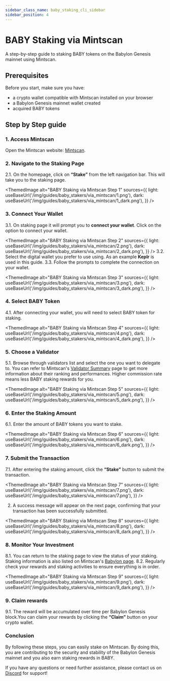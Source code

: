 ```yaml
---
sidebar_class_name: baby_staking_cli_sidebar
sidebar_position: 4
---
```


# BABY Staking via Mintscan
A step-by-step guide to staking BABY tokens on the Babylon Genesis mainnet using
Mintscan.

## Prerequisites
Before you start, make sure you have:
- a crypto wallet compatible with Mintscan installed on your browser
- a Babylon Genesis mainnet wallet created
- acquired BABY tokens

## Step by Step guide

### 1. Access Mintscan

Open the Mintscan website: [Mintscan](https://www.mintscan.io).

### 2. Navigate to the Staking Page

2.1. On the homepage, click on **“Stake”** from the left navigation bar. This will 
take you to the staking page.

<ThemedImage
  alt="BABY Staking via Mintscan Step 1"
  sources={{
    light: useBaseUrl('/img/guides/baby_stakers/via_mintscan/1.png'),
    dark: useBaseUrl('/img/guides/baby_stakers/via_mintscan/1_dark.png'),
  }}
/>

### 3. Connect Your Wallet

3.1. On staking page it will prompt you to **connect your wallet**. Click on the option to connect your wallet.

<ThemedImage
  alt="BABY Staking via Mintscan Step 2"
  sources={{
    light: useBaseUrl('/img/guides/baby_stakers/via_mintscan/2.png'),
    dark: useBaseUrl('/img/guides/baby_stakers/via_mintscan/2_dark.png'),
  }}
/>
3.2. Select the digital wallet you prefer to use using. As an example **Keplr** is used in this guide.
3.3. Follow the prompts to complete the connection on your wallet.

<ThemedImage
  alt="BABY Staking via Mintscan Step 3"
  sources={{
    light: useBaseUrl('/img/guides/baby_stakers/via_mintscan/3.png'),
    dark: useBaseUrl('/img/guides/baby_stakers/via_mintscan/3_dark.png'),
  }}
/>
### 4. Select BABY Token

4.1. After connecting your wallet, you will need to select BABY token for staking.

<ThemedImage
  alt="BABY Staking via Mintscan Step 4"
  sources={{
    light: useBaseUrl('/img/guides/baby_stakers/via_mintscan/4.png'),
    dark: useBaseUrl('/img/guides/baby_stakers/via_mintscan/4_dark.png'),
  }}
/>

### 5. Choose a Validator

5.1. Browse through validators list and select the one you want to delegate to. You can refer to Mintscan's [Validator Summary](https://www.mintscan.io/babylon/validators) page to get more information about their ranking and performances. Higher commission rate means less BABY staking rewards for you.

<ThemedImage
  alt="BABY Staking via Mintscan Step 5"
  sources={{
    light: useBaseUrl('/img/guides/baby_stakers/via_mintscan/5.png'),
    dark: useBaseUrl('/img/guides/baby_stakers/via_mintscan/5_dark.png'),
  }}
/>

### 6. Enter the Staking Amount

6.1. Enter the amount of BABY tokens you want to stake.

<ThemedImage
  alt="BABY Staking via Mintscan Step 6"
  sources={{
    light: useBaseUrl('/img/guides/baby_stakers/via_mintscan/6.png'),
    dark: useBaseUrl('/img/guides/baby_stakers/via_mintscan/6_dark.png'),
  }}
/>

### 7. Submit the Transaction

7.1. After entering the staking amount, click the **“Stake”** button to submit the transaction.

<ThemedImage
  alt="BABY Staking via Mintscan Step 7"
  sources={{
    light: useBaseUrl('/img/guides/baby_stakers/via_mintscan/7.png'),
    dark: useBaseUrl('/img/guides/baby_stakers/via_mintscan/7.png'),
  }}
/>

2.   A success message will appear on the next page, confirming that your transaction has been successfully submitted.

<ThemedImage
  alt="BABY Staking via Mintscan Step 8"
  sources={{
    light: useBaseUrl('/img/guides/baby_stakers/via_mintscan/8.png'),
    dark: useBaseUrl('/img/guides/baby_stakers/via_mintscan/8_dark.png'),
  }}
/>

### 8. Monitor Your Investment

8.1. You can return to the staking page to view the status of your staking. Staking information is also listed on Mintscan's [Babylon page](https://www.mintscan.io/babylon).
8.2. Regularly check your rewards and staking activities to ensure everything is in order.

<ThemedImage
  alt="BABY Staking via Mintscan Step 9"
  sources={{
    light: useBaseUrl('/img/guides/baby_stakers/via_mintscan/9.png'),
    dark: useBaseUrl('/img/guides/baby_stakers/via_mintscan/9_dark.png'),
  }}
/>

### 9. Claim rewards

9.1. The reward will be accumulated over time per Babylon Genesis block.You can claim your rewards by clicking the **“Claim”** button on your crypto wallet.

###  Conclusion

By following these steps, you can easily stake on Mintscan. By doing this, you are contributing to the security and stability of the Babylon Genesis mainnet and you also earn staking rewards in BABY. 

If you have any questions or need further assistance, please contact us on [Discord](https://discord.com/invite/babylonglobal) for support!